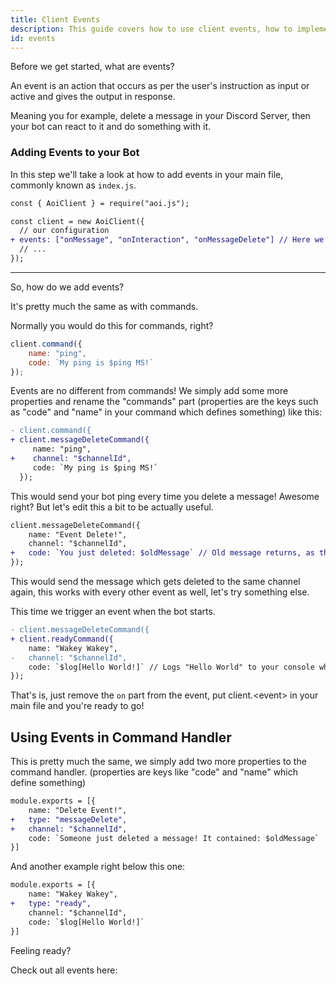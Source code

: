 ```yaml
---
title: Client Events
description: This guide covers how to use client events, how to implement them in your code and explains what they do.
id: events
---
```



Before we get started, what are events?

An event is an action that occurs as per the user's instruction as input or active and gives the output in response.

Meaning you for example, delete a message in your Discord Server, then your bot can react to it and do something with it.

### Adding Events to your Bot

In this step we'll take a look at how to add events in your main file, commonly known as `index.js`.

```diff lang="js" title="index.js"
const { AoiClient } = require("aoi.js");

const client = new AoiClient({
  // our configuration
+ events: ["onMessage", "onInteraction", "onMessageDelete"] // Here we add "onMessageDelete", this will cause the bot to aknowledge the deletion of a message, this pretty much works for every event.
  // ...
});
```

---

So, how do we add events?

It's pretty much the same as with commands.

Normally you would do this for commands, right?

```js
client.command({
    name: "ping",
    code: `My ping is $ping MS!`
});
```

Events are no different from commands! We simply add some more properties and rename the "commands" part (properties are the keys such as "code" and "name" in your command which defines something) like this:

```diff lang="js" title="index.js"
- client.command({
+ client.messageDeleteCommand({
     name: "ping",
+    channel: "$channelId",
     code: `My ping is $ping MS!`
  });
```

This would send your bot ping every time you delete a message! Awesome right? But let's edit this a bit to be actually useful.

```diff lang="js" title="index.js"
client.messageDeleteCommand({
    name: "Event Delete!",
    channel: "$channelId",
+   code: `You just deleted: $oldMessage` // Old message returns, as the name says, the old or deleted message.
});
```

This would send the message which gets deleted to the same channel again, this works with every other event as well, let's try something else.

This time we trigger an event when the bot starts.

```diff lang="js" title="index.js"
- client.messageDeleteCommand({
+ client.readyCommand({
    name: "Wakey Wakey",
-   channel: "$channelId",
    code: `$log[Hello World!]` // Logs "Hello World" to your console when the client is ready.
});
```

That's is, just remove the `on` part from the event, put client.\<event> in your main file and you're ready to go!

## Using Events in Command Handler

This is pretty much the same, we simply add two more properties to the command handler. (properties are keys like "code" and "name" which define something)

```diff lang="js" title="index.js"
module.exports = [{
    name: "Delete Event!",
+   type: "messageDelete",
+   channel: "$channelId",
    code: `Someone just deleted a message! It contained: $oldMessage`
}]
```

And another example right below this one:

```diff lang="js" title="index.js"
module.exports = [{
    name: "Wakey Wakey",
+   type: "ready",
    channel: "$channelId",
    code: `$log[Hello World!]`
}]
```

Feeling ready?

Check out all events here:

<LinkCard
  title="Discord API Events"
  description="All events you can use in your bots, with examples."
  href="/guides/other/events"
/>
